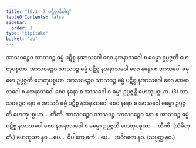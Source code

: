 ```yaml
---
title: "16.1--7 ပဋိစ္စာဒိဝါရ"
tableOfContents: false
sidebar:
  order: 1
type: "tipitaka"
basket: "ab"
---
```



<DynamicBreadcrumb />

<Division number="19">

<Paragraph number="64">
အာသဝဉ္စေဝ သာသဝဉ္စ ဓမ္မံ ပဋိစ္စ နအာသဝေါ စေဝ နအနာသဝေါ စ ဓမ္မော ဥပ္ပဇ္ဇတိ ဟေတုပစ္စယာ. အာသဝဉ္စေဝ သာသဝဉ္စ ဓမ္မံ ပဋိစ္စ နအနာသဝေါ စေဝ နနော စ အာသဝေါ ဓမ္မော ဥပ္ပဇ္ဇတိ ဟေတုပစ္စယာ. အာသဝဉ္စေဝ သာသဝဉ္စ ဓမ္မံ ပဋိစ္စ နအာသဝေါ စေဝ နအနာသဝေါ စ နအနာသဝေါ စေဝ နနော စ အာသဝေါ စ ဓမ္မာ ဥပ္ပဇ္ဇန္တိ ဟေတုပစ္စယာ. (3)
</Paragraph>

<Paragraph number="65">
သာသဝဉ္စေဝ နော စ အာသဝံ ဓမ္မံ ပဋိစ္စ နအနာသဝေါ စေဝ နနော စ အာသဝေါ ဓမ္မော ဥပ္ပဇ္ဇတိ ဟေတုပစ္စယာ…  တီဏိ.
</Paragraph>

<Paragraph number="66">
အာသဝဉ္စေဝ သာသဝဉ္စ သာသဝဉ္စေဝ နော စ အာသဝဉ္စ ဓမ္မံ ပဋိစ္စ နအာသဝေါ စေဝ နအနာသဝေါ စ ဓမ္မော ဥပ္ပဇ္ဇတိ ဟေတုပစ္စယာ…  တီဏိ. (သံခိတ္တံ.)
</Paragraph>

<Paragraph number="67">
ဟေတုယာ နဝ …ပေ…  ဝိပါကေ ဧကံ …ပေ…  အဝိဂတေ နဝ. (သဗ္ဗတ္ထ နဝ.)
</Paragraph>
</Division>